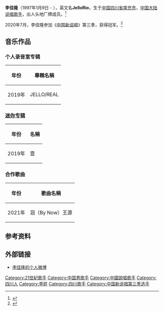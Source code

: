 {{Infobox musical artist
| name             = 李佳隆
| image            =
| caption          = 
| birth_name       = 
| birth_date       = {{Birth date and age|1997|1|9}}
| birth_place      = [[四川|四川]]
| background       = 艺人
| occupation       = {{hlist|歌手}}
| genre            = {{flatlist|
* [[R&B|节奏布鲁斯]]
* [[Rap_music|Rap]]
}}
| label            = 出人头地
| years_active     = 2017-现今
| website          = 
}}

'''李佳隆'''（1997年1月9日 - ），英文名'''JelloRio'''，生于[[中国|中国]][[四川省|四川省]][[南充市|南充市]]，[[中国大陆|中国大陆]][[说唱|说唱]][[歌手|歌手]]，出人头地厂牌成员。<ref>{{Cite web|title=JelloRio李佳隆|url=https://y.qq.com/n/yqq/singer/002TFdK51hZYV9.html|accessdate=2021-02-14|work=y.qq.com}}</ref>

2020年7月，李佳隆参加《[[中国新说唱|中国新说唱]]》第三季，获得冠军。<ref>{{Cite web|title=《中国新说唱2020》总决赛结果出炉，李佳隆拿下冠军，“榜二”让人意外_季军|url=http://www.sohu.com/a/428584369_$%7Barticle.mediaId%7D|accessdate=2021-02-14|work=www.sohu.com}}{{Dead link}}</ref>

== 音乐作品 ==
=== 个人录音室专辑 ===
{| class="wikitable"
|-
! 年份 !! 專輯名稱
|-
| 2019年 || JELLO/REAL
|}

=== [[EP|迷你专辑]] ===
{| class="wikitable"
|-
! 年份 !! 名稱
|-
| 2019年 || 壹
|}

=== 合作歌曲 ===
{| class="wikitable"
|-
! 年份 !! 歌曲名稱
|-
| 2021年 || 洄（By Now）王源
|}

== 参考资料 ==
{{reflist}}

== 外部链接 ==
*[https://weibo.com/n/JelloRio%E6%9D%8E%E4%BD%B3%E9%9A%86 李佳隆的个人微博]

[[Category:21世紀歌手|Category:21世紀歌手]]
[[Category:中国男歌手|Category:中国男歌手]]
[[Category:中國說唱歌手|Category:中國說唱歌手]]
[[Category:四川人|Category:四川人]]
[[Category:李姓|Category:李姓]]
[[Category:四川歌手|Category:四川歌手]]
[[Category:中国新说唱第三季选手|Category:中国新说唱第三季选手]]
{{bio-stub}}